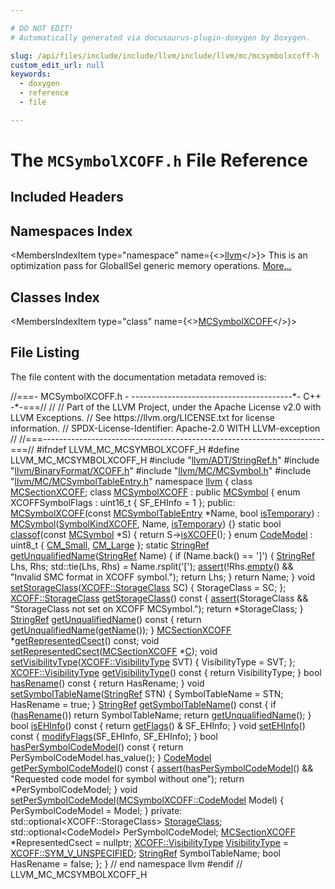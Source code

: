 ```yaml
---

# DO NOT EDIT!
# Automatically generated via docusaurus-plugin-doxygen by Doxygen.

slug: /api/files/include/include/llvm/include/llvm/mc/mcsymbolxcoff-h
custom_edit_url: null
keywords:
  - doxygen
  - reference
  - file

---
```





# The `MCSymbolXCOFF.h` File Reference

<DoxygenPage pluginConfig={pluginConfig}>



## Included Headers

<IncludesList>
<IncludesListItem
  filePath="llvm/ADT/StringRef.h"
  permalink="/docs/api/files/include/include/llvm/include/llvm/adt/stringref-h"
  isLocal="true" />
<IncludesListItem
  filePath="llvm/BinaryFormat/XCOFF.h"
  permalink="/docs/api/files/include/include/llvm/include/llvm/binaryformat/xcoff-h"
  isLocal="true" />
<IncludesListItem
  filePath="llvm/MC/MCSymbol.h"
  permalink="/docs/api/files/include/include/llvm/include/llvm/mc/mcsymbol-h"
  isLocal="true" />
<IncludesListItem
  filePath="llvm/MC/MCSymbolTableEntry.h"
  permalink="/docs/api/files/include/include/llvm/include/llvm/mc/mcsymboltableentry-h"
  isLocal="true" />
</IncludesList>

## Namespaces Index

<MembersIndex>

<MembersIndexItem
  type="namespace"
  name={<><a href="/docs/api/namespaces/llvm">llvm</a></>}>
This is an optimization pass for GlobalISel generic memory operations. <a href="/docs/api/namespaces/llvm/#details">More...</a>
</MembersIndexItem>

</MembersIndex>

## Classes Index

<MembersIndex>

<MembersIndexItem
  type="class"
  name={<><a href="/docs/api/classes/llvm/mcsymbolxcoff">MCSymbolXCOFF</a></>}>
</MembersIndexItem>

</MembersIndex>


## File Listing

The file content with the documentation metadata removed is:

<ProgramListing>

<Link id="l00001" /><CodeLine lineNumber="1"><Highlight kind="comment">//===- MCSymbolXCOFF.h -  ----------------------------------------&#42;- C++ -&#42;-===//</Highlight><Highlight kind="normal"></Highlight></CodeLine>
<Link id="l00002" /><CodeLine lineNumber="2"><Highlight kind="normal"></Highlight><Highlight kind="comment">//</Highlight><Highlight kind="normal"></Highlight></CodeLine>
<Link id="l00003" /><CodeLine lineNumber="3"><Highlight kind="normal"></Highlight><Highlight kind="comment">// Part of the LLVM Project, under the Apache License v2.0 with LLVM Exceptions.</Highlight><Highlight kind="normal"></Highlight></CodeLine>
<Link id="l00004" /><CodeLine lineNumber="4"><Highlight kind="normal"></Highlight><Highlight kind="comment">// See https://llvm.org/LICENSE.txt for license information.</Highlight><Highlight kind="normal"></Highlight></CodeLine>
<Link id="l00005" /><CodeLine lineNumber="5"><Highlight kind="normal"></Highlight><Highlight kind="comment">// SPDX-License-Identifier: Apache-2.0 WITH LLVM-exception</Highlight><Highlight kind="normal"></Highlight></CodeLine>
<Link id="l00006" /><CodeLine lineNumber="6"><Highlight kind="normal"></Highlight><Highlight kind="comment">//</Highlight><Highlight kind="normal"></Highlight></CodeLine>
<Link id="l00007" /><CodeLine lineNumber="7"><Highlight kind="normal"></Highlight><Highlight kind="comment">//===----------------------------------------------------------------------===//</Highlight><Highlight kind="normal"></Highlight></CodeLine>
<Link id="l00008" /><CodeLine lineNumber="8"><Highlight kind="normal"></Highlight><Highlight kind="preprocessor">#ifndef LLVM&#95;MC&#95;MCSYMBOLXCOFF&#95;H</Highlight><Highlight kind="normal"></Highlight></CodeLine>
<Link id="l00009" /><CodeLine lineNumber="9"><Highlight kind="normal"></Highlight><Highlight kind="preprocessor">#define LLVM&#95;MC&#95;MCSYMBOLXCOFF&#95;H</Highlight><Highlight kind="normal"></Highlight></CodeLine>
<Link id="l00010" /><CodeLine lineNumber="10"><Highlight kind="normal"></Highlight></CodeLine>
<Link id="l00011" /><CodeLine lineNumber="11"><Highlight kind="normal"></Highlight><Highlight kind="preprocessor">#include &quot;<a href="/docs/api/files/include/include/llvm/include/llvm/adt/stringref-h">llvm/ADT/StringRef.h</a>&quot;</Highlight><Highlight kind="normal"></Highlight></CodeLine>
<Link id="l00012" /><CodeLine lineNumber="12"><Highlight kind="normal"></Highlight><Highlight kind="preprocessor">#include &quot;<a href="/docs/api/files/include/include/llvm/include/llvm/binaryformat/xcoff-h">llvm/BinaryFormat/XCOFF.h</a>&quot;</Highlight><Highlight kind="normal"></Highlight></CodeLine>
<Link id="l00013" /><CodeLine lineNumber="13"><Highlight kind="normal"></Highlight><Highlight kind="preprocessor">#include &quot;<a href="/docs/api/files/include/include/llvm/include/llvm/mc/mcsymbol-h">llvm/MC/MCSymbol.h</a>&quot;</Highlight><Highlight kind="normal"></Highlight></CodeLine>
<Link id="l00014" /><CodeLine lineNumber="14"><Highlight kind="normal"></Highlight><Highlight kind="preprocessor">#include &quot;<a href="/docs/api/files/include/include/llvm/include/llvm/mc/mcsymboltableentry-h">llvm/MC/MCSymbolTableEntry.h</a>&quot;</Highlight><Highlight kind="normal"></Highlight></CodeLine>
<Link id="l00015" /><CodeLine lineNumber="15"><Highlight kind="normal"></Highlight></CodeLine>
<Link id="l00016" /><CodeLine lineNumber="16"><Highlight kind="normal"></Highlight><Highlight kind="keyword">namespace </Highlight><Highlight kind="normal"><a href="/docs/api/namespaces/llvm">llvm</a> &#123;</Highlight></CodeLine>
<Link id="l00017" /><CodeLine lineNumber="17"><Highlight kind="normal"></Highlight></CodeLine>
<Link id="l00018" /><CodeLine lineNumber="18"><Highlight kind="normal"></Highlight><Highlight kind="keyword">class </Highlight><Highlight kind="normal"><a href="/docs/api/classes/llvm/mcsectionxcoff">MCSectionXCOFF</a>;</Highlight></CodeLine>
<Link id="l00019" /><CodeLine lineNumber="19"><Highlight kind="normal"></Highlight></CodeLine>
<Link id="l00020" /><CodeLine lineNumber="20" lineLink="/docs/api/classes/llvm/mcsymbolxcoff"><Highlight kind="normal"></Highlight><Highlight kind="keyword">class </Highlight><Highlight kind="normal"><a href="/docs/api/classes/llvm/mcsymbolxcoff/#a2c1a8a60db1ccd5a95705b427ca23733">MCSymbolXCOFF</a> : </Highlight><Highlight kind="keyword">public</Highlight><Highlight kind="normal"> <a href="/docs/api/classes/llvm/mcsymbol/#a66a74a9d90f80bcf982d70ab2446862e">MCSymbol</a> &#123;</Highlight></CodeLine>
<Link id="l00021" /><CodeLine lineNumber="21"><Highlight kind="normal"></Highlight></CodeLine>
<Link id="l00022" /><CodeLine lineNumber="22"><Highlight kind="normal">  </Highlight><Highlight kind="keyword">enum</Highlight><Highlight kind="normal"> XCOFFSymbolFlags : uint16&#95;t &#123; SF&#95;EHInfo = 1 &#125;;</Highlight></CodeLine>
<Link id="l00023" /><CodeLine lineNumber="23"><Highlight kind="normal"></Highlight></CodeLine>
<Link id="l00024" /><CodeLine lineNumber="24"><Highlight kind="normal"></Highlight><Highlight kind="keyword">public</Highlight><Highlight kind="normal">:</Highlight></CodeLine>
<Link id="l00025" /><CodeLine lineNumber="25" lineLink="/docs/api/classes/llvm/mcsymbolxcoff/#a2c1a8a60db1ccd5a95705b427ca23733"><Highlight kind="normal">  <a href="/docs/api/classes/llvm/mcsymbolxcoff/#a2c1a8a60db1ccd5a95705b427ca23733">MCSymbolXCOFF</a>(</Highlight><Highlight kind="keyword">const</Highlight><Highlight kind="normal"> <a href="/docs/api/namespaces/llvm/#a9f4cf9e4567dcf87070176a271b63e38">MCSymbolTableEntry</a> &#42;Name, </Highlight><Highlight kind="keywordtype">bool</Highlight><Highlight kind="normal"> <a href="/docs/api/classes/llvm/mcsymbol/#acb1c818c7e94eb25afce63fc2f91c0e2">isTemporary</a>)</Highlight></CodeLine>
<Link id="l00026" /><CodeLine lineNumber="26"><Highlight kind="normal">      : <a href="/docs/api/classes/llvm/mcsymbol/#a66a74a9d90f80bcf982d70ab2446862e">MCSymbol</a>(<a href="/docs/api/classes/llvm/mcsymbol/#ab8dab642726ffad2a75d9fb7e4ec4291a481f422e7c0ce93801f9be23c44f6fe2">SymbolKindXCOFF</a>, Name, <a href="/docs/api/classes/llvm/mcsymbol/#acb1c818c7e94eb25afce63fc2f91c0e2">isTemporary</a>) &#123;&#125;</Highlight></CodeLine>
<Link id="l00027" /><CodeLine lineNumber="27"><Highlight kind="normal"></Highlight></CodeLine>
<Link id="l00028" /><CodeLine lineNumber="28" lineLink="/docs/api/classes/llvm/mcsymbolxcoff/#a08a0eb104e53ad194da0dcc598b63bb2"><Highlight kind="normal">  </Highlight><Highlight kind="keyword">static</Highlight><Highlight kind="normal"> </Highlight><Highlight kind="keywordtype">bool</Highlight><Highlight kind="normal"> <a href="/docs/api/classes/llvm/mcsymbolxcoff/#a08a0eb104e53ad194da0dcc598b63bb2">classof</a>(</Highlight><Highlight kind="keyword">const</Highlight><Highlight kind="normal"> <a href="/docs/api/classes/llvm/mcsymbol/#a66a74a9d90f80bcf982d70ab2446862e">MCSymbol</a> &#42;S) &#123; </Highlight><Highlight kind="keywordflow">return</Highlight><Highlight kind="normal"> S-&gt;<a href="/docs/api/classes/llvm/mcsymbol/#ae7f37b1f48f732756d82ca7a2b2a1beb">isXCOFF</a>(); &#125;</Highlight></CodeLine>
<Link id="l00029" /><CodeLine lineNumber="29"><Highlight kind="normal"></Highlight></CodeLine>
<Link id="l00030" /><CodeLine lineNumber="30" lineLink="/docs/api/classes/llvm/mcsymbolxcoff/#a5ef9bbf615c9136516bbdff6b4749a63a70dbe554aa66c75d8d5053a94d9dde5d"><Highlight kind="normal">  </Highlight><Highlight kind="keyword">enum</Highlight><Highlight kind="normal"> <a href="/docs/api/classes/llvm/mcsymbolxcoff/#a5ef9bbf615c9136516bbdff6b4749a63">CodeModel</a> : uint8&#95;t &#123; <a href="/docs/api/classes/llvm/mcsymbolxcoff/#a5ef9bbf615c9136516bbdff6b4749a63a640a76fdf20143530026cdb07f15d055">CM&#95;Small</a>, <a href="/docs/api/classes/llvm/mcsymbolxcoff/#a5ef9bbf615c9136516bbdff6b4749a63a70dbe554aa66c75d8d5053a94d9dde5d">CM&#95;Large</a> &#125;;</Highlight></CodeLine>
<Link id="l00031" /><CodeLine lineNumber="31"><Highlight kind="normal"></Highlight></CodeLine>
<Link id="l00032" /><CodeLine lineNumber="32" lineLink="/docs/api/classes/llvm/mcsymbolxcoff/#a6a8c201e99f1acf8f6cdc654093c0a61"><Highlight kind="normal">  </Highlight><Highlight kind="keyword">static</Highlight><Highlight kind="normal"> <a href="/docs/api/classes/llvm/stringref">StringRef</a> <a href="/docs/api/classes/llvm/mcsymbolxcoff/#a6a8c201e99f1acf8f6cdc654093c0a61">getUnqualifiedName</a>(<a href="/docs/api/classes/llvm/stringref">StringRef</a> Name) &#123;</Highlight></CodeLine>
<Link id="l00033" /><CodeLine lineNumber="33"><Highlight kind="normal">    </Highlight><Highlight kind="keywordflow">if</Highlight><Highlight kind="normal"> (Name.back() == </Highlight><Highlight kind="charliteral">&#39;&#93;&#39;</Highlight><Highlight kind="normal">) &#123;</Highlight></CodeLine>
<Link id="l00034" /><CodeLine lineNumber="34"><Highlight kind="normal">      <a href="/docs/api/classes/llvm/stringref">StringRef</a> Lhs, Rhs;</Highlight></CodeLine>
<Link id="l00035" /><CodeLine lineNumber="35"><Highlight kind="normal">      std::tie(Lhs, Rhs) = Name.rsplit(</Highlight><Highlight kind="charliteral">&#39;&#91;&#39;</Highlight><Highlight kind="normal">);</Highlight></CodeLine>
<Link id="l00036" /><CodeLine lineNumber="36"><Highlight kind="normal">      <a href="/docs/api/files/lib/lib/target/lib/target/amdgpu/silowercontrolflow-cpp/#a4868c5d81c5ccc98c47aeab6244346a0">assert</a>(!Rhs.<a href="/docs/api/classes/llvm/stringref/#a2dc80c585ad5882da8cae7b5968f7e74">empty</a>() &amp;&amp; </Highlight><Highlight kind="stringliteral">&quot;Invalid SMC format in XCOFF symbol.&quot;</Highlight><Highlight kind="normal">);</Highlight></CodeLine>
<Link id="l00037" /><CodeLine lineNumber="37"><Highlight kind="normal">      </Highlight><Highlight kind="keywordflow">return</Highlight><Highlight kind="normal"> Lhs;</Highlight></CodeLine>
<Link id="l00038" /><CodeLine lineNumber="38"><Highlight kind="normal">    &#125;</Highlight></CodeLine>
<Link id="l00039" /><CodeLine lineNumber="39"><Highlight kind="normal">    </Highlight><Highlight kind="keywordflow">return</Highlight><Highlight kind="normal"> Name;</Highlight></CodeLine>
<Link id="l00040" /><CodeLine lineNumber="40"><Highlight kind="normal">  &#125;</Highlight></CodeLine>
<Link id="l00041" /><CodeLine lineNumber="41"><Highlight kind="normal"></Highlight></CodeLine>
<Link id="l00042" /><CodeLine lineNumber="42" lineLink="/docs/api/classes/llvm/mcsymbolxcoff/#aba6b554211ae5a568103156c1104155b"><Highlight kind="normal">  </Highlight><Highlight kind="keywordtype">void</Highlight><Highlight kind="normal"> <a href="/docs/api/classes/llvm/mcsymbolxcoff/#aba6b554211ae5a568103156c1104155b">setStorageClass</a>(<a href="/docs/api/namespaces/llvm/xcoff/#abcfbfa374a3d08b4ee55f054ceb27a70">XCOFF::StorageClass</a> SC) &#123;</Highlight></CodeLine>
<Link id="l00043" /><CodeLine lineNumber="43"><Highlight kind="normal">    StorageClass = SC;</Highlight></CodeLine>
<Link id="l00044" /><CodeLine lineNumber="44"><Highlight kind="normal">  &#125;;</Highlight></CodeLine>
<Link id="l00045" /><CodeLine lineNumber="45"><Highlight kind="normal"></Highlight></CodeLine>
<Link id="l00046" /><CodeLine lineNumber="46" lineLink="/docs/api/classes/llvm/mcsymbolxcoff/#a2e7d41d72dd0aeafa71928a5bf76ccd1"><Highlight kind="normal">  <a href="/docs/api/namespaces/llvm/xcoff/#abcfbfa374a3d08b4ee55f054ceb27a70">XCOFF::StorageClass</a> <a href="/docs/api/classes/llvm/mcsymbolxcoff/#a2e7d41d72dd0aeafa71928a5bf76ccd1">getStorageClass</a>()</Highlight><Highlight kind="keyword"> const </Highlight><Highlight kind="normal">&#123;</Highlight></CodeLine>
<Link id="l00047" /><CodeLine lineNumber="47"><Highlight kind="normal">    <a href="/docs/api/files/lib/lib/target/lib/target/amdgpu/silowercontrolflow-cpp/#a4868c5d81c5ccc98c47aeab6244346a0">assert</a>(StorageClass &amp;&amp; </Highlight><Highlight kind="stringliteral">&quot;StorageClass not set on XCOFF MCSymbol.&quot;</Highlight><Highlight kind="normal">);</Highlight></CodeLine>
<Link id="l00048" /><CodeLine lineNumber="48"><Highlight kind="normal">    </Highlight><Highlight kind="keywordflow">return</Highlight><Highlight kind="normal"> &#42;StorageClass;</Highlight></CodeLine>
<Link id="l00049" /><CodeLine lineNumber="49"><Highlight kind="normal">  &#125;</Highlight></CodeLine>
<Link id="l00050" /><CodeLine lineNumber="50"><Highlight kind="normal"></Highlight></CodeLine>
<Link id="l00051" /><CodeLine lineNumber="51" lineLink="/docs/api/classes/llvm/mcsymbolxcoff/#adcdf9e06b3bfdbe3a419b71ee19fc753"><Highlight kind="normal">  <a href="/docs/api/classes/llvm/stringref">StringRef</a> <a href="/docs/api/classes/llvm/mcsymbolxcoff/#adcdf9e06b3bfdbe3a419b71ee19fc753">getUnqualifiedName</a>()</Highlight><Highlight kind="keyword"> const </Highlight><Highlight kind="normal">&#123; </Highlight><Highlight kind="keywordflow">return</Highlight><Highlight kind="normal"> <a href="/docs/api/classes/llvm/mcsymbolxcoff/#adcdf9e06b3bfdbe3a419b71ee19fc753">getUnqualifiedName</a>(<a href="/docs/api/classes/llvm/mcsymbol/#a57c7b2b9784361914262eeb0a6f0b18d">getName</a>()); &#125;</Highlight></CodeLine>
<Link id="l00052" /><CodeLine lineNumber="52"><Highlight kind="normal"></Highlight></CodeLine>
<Link id="l00053" /><CodeLine lineNumber="53"><Highlight kind="normal">  <a href="/docs/api/classes/llvm/mcsectionxcoff">MCSectionXCOFF</a> &#42;<a href="/docs/api/classes/llvm/mcsymbolxcoff/#afe94030c5621c1bedda2ec43510dac28">getRepresentedCsect</a>() </Highlight><Highlight kind="keyword">const</Highlight><Highlight kind="normal">;</Highlight></CodeLine>
<Link id="l00054" /><CodeLine lineNumber="54"><Highlight kind="normal"></Highlight></CodeLine>
<Link id="l00055" /><CodeLine lineNumber="55"><Highlight kind="normal">  </Highlight><Highlight kind="keywordtype">void</Highlight><Highlight kind="normal"> <a href="/docs/api/classes/llvm/mcsymbolxcoff/#a693e90ee238ffff82ab04868fd031770">setRepresentedCsect</a>(<a href="/docs/api/classes/llvm/mcsectionxcoff">MCSectionXCOFF</a> &#42;<a href="/docs/api/namespaces/llvm/callingconv/#ac6aa1387c4375260e2468eb5a77fdb4cafd841a49aec1539bc88abc8ff9e170fb">C</a>);</Highlight></CodeLine>
<Link id="l00056" /><CodeLine lineNumber="56"><Highlight kind="normal"></Highlight></CodeLine>
<Link id="l00057" /><CodeLine lineNumber="57" lineLink="/docs/api/classes/llvm/mcsymbolxcoff/#a37f3dd791789ba757ad8a5d380920bad"><Highlight kind="normal">  </Highlight><Highlight kind="keywordtype">void</Highlight><Highlight kind="normal"> <a href="/docs/api/classes/llvm/mcsymbolxcoff/#a37f3dd791789ba757ad8a5d380920bad">setVisibilityType</a>(<a href="/docs/api/namespaces/llvm/xcoff/#a8a4cb520e5c6a7e39926cfe8dae0b73e">XCOFF::VisibilityType</a> SVT) &#123; VisibilityType = SVT; &#125;;</Highlight></CodeLine>
<Link id="l00058" /><CodeLine lineNumber="58"><Highlight kind="normal"></Highlight></CodeLine>
<Link id="l00059" /><CodeLine lineNumber="59" lineLink="/docs/api/classes/llvm/mcsymbolxcoff/#a056f7790e0ee8bf43c57ee8119b90d95"><Highlight kind="normal">  <a href="/docs/api/namespaces/llvm/xcoff/#a8a4cb520e5c6a7e39926cfe8dae0b73e">XCOFF::VisibilityType</a> <a href="/docs/api/classes/llvm/mcsymbolxcoff/#a056f7790e0ee8bf43c57ee8119b90d95">getVisibilityType</a>()</Highlight><Highlight kind="keyword"> const </Highlight><Highlight kind="normal">&#123; </Highlight><Highlight kind="keywordflow">return</Highlight><Highlight kind="normal"> VisibilityType; &#125;</Highlight></CodeLine>
<Link id="l00060" /><CodeLine lineNumber="60"><Highlight kind="normal"></Highlight></CodeLine>
<Link id="l00061" /><CodeLine lineNumber="61" lineLink="/docs/api/classes/llvm/mcsymbolxcoff/#a37e316bff70880cf511b6790ab29ad1d"><Highlight kind="normal">  </Highlight><Highlight kind="keywordtype">bool</Highlight><Highlight kind="normal"> <a href="/docs/api/classes/llvm/mcsymbolxcoff/#a37e316bff70880cf511b6790ab29ad1d">hasRename</a>()</Highlight><Highlight kind="keyword"> const </Highlight><Highlight kind="normal">&#123; </Highlight><Highlight kind="keywordflow">return</Highlight><Highlight kind="normal"> HasRename; &#125;</Highlight></CodeLine>
<Link id="l00062" /><CodeLine lineNumber="62"><Highlight kind="normal"></Highlight></CodeLine>
<Link id="l00063" /><CodeLine lineNumber="63" lineLink="/docs/api/classes/llvm/mcsymbolxcoff/#a6f00cb351329db16b28f1667020615f4"><Highlight kind="normal">  </Highlight><Highlight kind="keywordtype">void</Highlight><Highlight kind="normal"> <a href="/docs/api/classes/llvm/mcsymbolxcoff/#a6f00cb351329db16b28f1667020615f4">setSymbolTableName</a>(<a href="/docs/api/classes/llvm/stringref">StringRef</a> STN) &#123;</Highlight></CodeLine>
<Link id="l00064" /><CodeLine lineNumber="64"><Highlight kind="normal">    SymbolTableName = STN;</Highlight></CodeLine>
<Link id="l00065" /><CodeLine lineNumber="65"><Highlight kind="normal">    HasRename = </Highlight><Highlight kind="keyword">true</Highlight><Highlight kind="normal">;</Highlight></CodeLine>
<Link id="l00066" /><CodeLine lineNumber="66"><Highlight kind="normal">  &#125;</Highlight></CodeLine>
<Link id="l00067" /><CodeLine lineNumber="67"><Highlight kind="normal"></Highlight></CodeLine>
<Link id="l00068" /><CodeLine lineNumber="68" lineLink="/docs/api/classes/llvm/mcsymbolxcoff/#a29896ac9b731b80cfb021fb432b73d7d"><Highlight kind="normal">  <a href="/docs/api/classes/llvm/stringref">StringRef</a> <a href="/docs/api/classes/llvm/mcsymbolxcoff/#a29896ac9b731b80cfb021fb432b73d7d">getSymbolTableName</a>()</Highlight><Highlight kind="keyword"> const </Highlight><Highlight kind="normal">&#123;</Highlight></CodeLine>
<Link id="l00069" /><CodeLine lineNumber="69"><Highlight kind="normal">    </Highlight><Highlight kind="keywordflow">if</Highlight><Highlight kind="normal"> (<a href="/docs/api/classes/llvm/mcsymbolxcoff/#a37e316bff70880cf511b6790ab29ad1d">hasRename</a>())</Highlight></CodeLine>
<Link id="l00070" /><CodeLine lineNumber="70"><Highlight kind="normal">      </Highlight><Highlight kind="keywordflow">return</Highlight><Highlight kind="normal"> SymbolTableName;</Highlight></CodeLine>
<Link id="l00071" /><CodeLine lineNumber="71"><Highlight kind="normal">    </Highlight><Highlight kind="keywordflow">return</Highlight><Highlight kind="normal"> <a href="/docs/api/classes/llvm/mcsymbolxcoff/#adcdf9e06b3bfdbe3a419b71ee19fc753">getUnqualifiedName</a>();</Highlight></CodeLine>
<Link id="l00072" /><CodeLine lineNumber="72"><Highlight kind="normal">  &#125;</Highlight></CodeLine>
<Link id="l00073" /><CodeLine lineNumber="73"><Highlight kind="normal"></Highlight></CodeLine>
<Link id="l00074" /><CodeLine lineNumber="74" lineLink="/docs/api/classes/llvm/mcsymbolxcoff/#a6397be1a70c3c747af829c3d590e329d"><Highlight kind="normal">  </Highlight><Highlight kind="keywordtype">bool</Highlight><Highlight kind="normal"> <a href="/docs/api/classes/llvm/mcsymbolxcoff/#a6397be1a70c3c747af829c3d590e329d">isEHInfo</a>()</Highlight><Highlight kind="keyword"> const </Highlight><Highlight kind="normal">&#123; </Highlight><Highlight kind="keywordflow">return</Highlight><Highlight kind="normal"> <a href="/docs/api/classes/llvm/mcsymbol/#a712cacf1731d527651876ac16e90cad0">getFlags</a>() &amp; SF&#95;EHInfo; &#125;</Highlight></CodeLine>
<Link id="l00075" /><CodeLine lineNumber="75"><Highlight kind="normal"></Highlight></CodeLine>
<Link id="l00076" /><CodeLine lineNumber="76" lineLink="/docs/api/classes/llvm/mcsymbolxcoff/#a49f40a63f3dc40a07df172bebf7eb98c"><Highlight kind="normal">  </Highlight><Highlight kind="keywordtype">void</Highlight><Highlight kind="normal"> <a href="/docs/api/classes/llvm/mcsymbolxcoff/#a49f40a63f3dc40a07df172bebf7eb98c">setEHInfo</a>()</Highlight><Highlight kind="keyword"> const </Highlight><Highlight kind="normal">&#123; <a href="/docs/api/classes/llvm/mcsymbol/#a4f740178324a11d838ee335b2986d6eb">modifyFlags</a>(SF&#95;EHInfo, SF&#95;EHInfo); &#125;</Highlight></CodeLine>
<Link id="l00077" /><CodeLine lineNumber="77"><Highlight kind="normal"></Highlight></CodeLine>
<Link id="l00078" /><CodeLine lineNumber="78" lineLink="/docs/api/classes/llvm/mcsymbolxcoff/#a3010d5888201be4274e1b80d16eb77f4"><Highlight kind="normal">  </Highlight><Highlight kind="keywordtype">bool</Highlight><Highlight kind="normal"> <a href="/docs/api/classes/llvm/mcsymbolxcoff/#a3010d5888201be4274e1b80d16eb77f4">hasPerSymbolCodeModel</a>()</Highlight><Highlight kind="keyword"> const </Highlight><Highlight kind="normal">&#123; </Highlight><Highlight kind="keywordflow">return</Highlight><Highlight kind="normal"> PerSymbolCodeModel.has&#95;value(); &#125;</Highlight></CodeLine>
<Link id="l00079" /><CodeLine lineNumber="79"><Highlight kind="normal"></Highlight></CodeLine>
<Link id="l00080" /><CodeLine lineNumber="80" lineLink="/docs/api/classes/llvm/mcsymbolxcoff/#a4d630f0a9c4b8acf156da5c42f0d3cf7"><Highlight kind="normal">  <a href="/docs/api/classes/llvm/mcsymbolxcoff/#a5ef9bbf615c9136516bbdff6b4749a63">CodeModel</a> <a href="/docs/api/classes/llvm/mcsymbolxcoff/#a4d630f0a9c4b8acf156da5c42f0d3cf7">getPerSymbolCodeModel</a>()</Highlight><Highlight kind="keyword"> const </Highlight><Highlight kind="normal">&#123;</Highlight></CodeLine>
<Link id="l00081" /><CodeLine lineNumber="81"><Highlight kind="normal">    <a href="/docs/api/files/lib/lib/target/lib/target/amdgpu/silowercontrolflow-cpp/#a4868c5d81c5ccc98c47aeab6244346a0">assert</a>(<a href="/docs/api/classes/llvm/mcsymbolxcoff/#a3010d5888201be4274e1b80d16eb77f4">hasPerSymbolCodeModel</a>() &amp;&amp;</Highlight></CodeLine>
<Link id="l00082" /><CodeLine lineNumber="82"><Highlight kind="normal">           </Highlight><Highlight kind="stringliteral">&quot;Requested code model for symbol without one&quot;</Highlight><Highlight kind="normal">);</Highlight></CodeLine>
<Link id="l00083" /><CodeLine lineNumber="83"><Highlight kind="normal">    </Highlight><Highlight kind="keywordflow">return</Highlight><Highlight kind="normal"> &#42;PerSymbolCodeModel;</Highlight></CodeLine>
<Link id="l00084" /><CodeLine lineNumber="84"><Highlight kind="normal">  &#125;</Highlight></CodeLine>
<Link id="l00085" /><CodeLine lineNumber="85"><Highlight kind="normal"></Highlight></CodeLine>
<Link id="l00086" /><CodeLine lineNumber="86" lineLink="/docs/api/classes/llvm/mcsymbolxcoff/#a8a3475f9c6a708f0f5b9a3fd41d2b655"><Highlight kind="normal">  </Highlight><Highlight kind="keywordtype">void</Highlight><Highlight kind="normal"> <a href="/docs/api/classes/llvm/mcsymbolxcoff/#a8a3475f9c6a708f0f5b9a3fd41d2b655">setPerSymbolCodeModel</a>(<a href="/docs/api/classes/llvm/mcsymbolxcoff/#a5ef9bbf615c9136516bbdff6b4749a63">MCSymbolXCOFF::CodeModel</a> Model) &#123;</Highlight></CodeLine>
<Link id="l00087" /><CodeLine lineNumber="87"><Highlight kind="normal">    PerSymbolCodeModel = Model;</Highlight></CodeLine>
<Link id="l00088" /><CodeLine lineNumber="88"><Highlight kind="normal">  &#125;</Highlight></CodeLine>
<Link id="l00089" /><CodeLine lineNumber="89"><Highlight kind="normal"></Highlight></CodeLine>
<Link id="l00090" /><CodeLine lineNumber="90"><Highlight kind="normal"></Highlight><Highlight kind="keyword">private</Highlight><Highlight kind="normal">:</Highlight></CodeLine>
<Link id="l00091" /><CodeLine lineNumber="91"><Highlight kind="normal">  std::optional&lt;XCOFF::StorageClass&gt; <a href="/docs/api/namespaces/llvm/xcoff/#abcfbfa374a3d08b4ee55f054ceb27a70">StorageClass</a>;</Highlight></CodeLine>
<Link id="l00092" /><CodeLine lineNumber="92"><Highlight kind="normal">  std::optional&lt;CodeModel&gt; PerSymbolCodeModel;</Highlight></CodeLine>
<Link id="l00093" /><CodeLine lineNumber="93"><Highlight kind="normal"></Highlight></CodeLine>
<Link id="l00094" /><CodeLine lineNumber="94"><Highlight kind="normal">  <a href="/docs/api/classes/llvm/mcsectionxcoff">MCSectionXCOFF</a> &#42;RepresentedCsect = </Highlight><Highlight kind="keyword">nullptr</Highlight><Highlight kind="normal">;</Highlight></CodeLine>
<Link id="l00095" /><CodeLine lineNumber="95"><Highlight kind="normal">  <a href="/docs/api/namespaces/llvm/xcoff/#a8a4cb520e5c6a7e39926cfe8dae0b73e">XCOFF::VisibilityType</a> <a href="/docs/api/namespaces/llvm/xcoff/#a8a4cb520e5c6a7e39926cfe8dae0b73e">VisibilityType</a> = <a href="/docs/api/namespaces/llvm/xcoff/#a8a4cb520e5c6a7e39926cfe8dae0b73ead0a12244f2c9383cf63c7e8ced746bdd">XCOFF::SYM&#95;V&#95;UNSPECIFIED</a>;</Highlight></CodeLine>
<Link id="l00096" /><CodeLine lineNumber="96"><Highlight kind="normal">  <a href="/docs/api/classes/llvm/stringref">StringRef</a> SymbolTableName;</Highlight></CodeLine>
<Link id="l00097" /><CodeLine lineNumber="97"><Highlight kind="normal">  </Highlight><Highlight kind="keywordtype">bool</Highlight><Highlight kind="normal"> HasRename = </Highlight><Highlight kind="keyword">false</Highlight><Highlight kind="normal">;</Highlight></CodeLine>
<Link id="l00098" /><CodeLine lineNumber="98"><Highlight kind="normal">&#125;;</Highlight></CodeLine>
<Link id="l00099" /><CodeLine lineNumber="99"><Highlight kind="normal"></Highlight></CodeLine>
<Link id="l00100" /><CodeLine lineNumber="100"><Highlight kind="normal">&#125; </Highlight><Highlight kind="comment">// end namespace llvm</Highlight><Highlight kind="normal"></Highlight></CodeLine>
<Link id="l00101" /><CodeLine lineNumber="101"><Highlight kind="normal"></Highlight></CodeLine>
<Link id="l00102" /><CodeLine lineNumber="102"><Highlight kind="normal"></Highlight><Highlight kind="preprocessor">#endif </Highlight><Highlight kind="comment">// LLVM&#95;MC&#95;MCSYMBOLXCOFF&#95;H</Highlight><Highlight kind="normal"></Highlight></CodeLine>

</ProgramListing>


</DoxygenPage>
